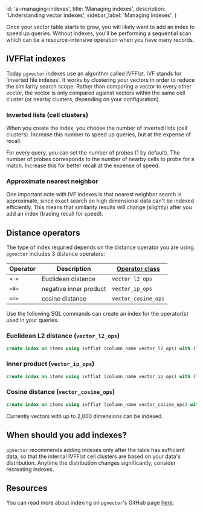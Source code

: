 
  id: 'ai-managing-indexes',
  title: 'Managing indexes',
  description: 'Understanding vector indexes',
  sidebar_label: 'Managing indexes',
}

Once your vector table starts to grow, you will likely want to add an index to speed up queries. Without indexes, you'll be performing a sequential scan which can be a resource-intensive operation when you have many records.

## IVFFlat indexes

Today `pgvector` indexes use an algorithm called IVFFlat. IVF stands for 'inverted file indexes'. It works by clustering your vectors in order to reduce the similarity search scope. Rather than comparing a vector to every other vector, the vector is only compared against vectors within the same cell cluster (or nearby clusters, depending on your configuration).

### Inverted lists (cell clusters)

When you create the index, you choose the number of inverted lists (cell clusters). Increase this number to speed up queries, but at the expense of recall.

For every query, you can set the number of probes (1 by default). The number of probes corresponds to the number of nearby cells to probe for a match. Increase this for better recall at the expense of speed.

### Approximate nearest neighbor

One important note with IVF indexes is that nearest neighbor search is approximate, since exact search on high dimensional data can't be indexed efficiently. This means that similarity results will change (slightly) after you add an index (trading recall for speed).

## Distance operators

The type of index required depends on the distance operator you are using. `pgvector` includes 3 distance operators:

| Operator | Description            | [**Operator class**](https://www.postgresql.org/docs/current/sql-createopclass.html) |
| -------- | ---------------------- | ------------------------------------------------------------------------------------ |
| `<->`    | Euclidean distance     | `vector_l2_ops`                                                                      |
| `<#>`    | negative inner product | `vector_ip_ops`                                                                      |
| `<=>`    | cosine distance        | `vector_cosine_ops`                                                                  |

Use the following SQL commands can create an index for the operator(s) used in your queries.

### Euclidean L2 distance (`vector_l2_ops`)

```sql
create index on items using ivfflat (column_name vector_l2_ops) with (lists = 100);
```

### Inner product (`vector_ip_ops`)

```sql
create index on items using ivfflat (column_name vector_ip_ops) with (lists = 100);
```

### Cosine distance (`vector_cosine_ops`)

```sql
create index on items using ivfflat (column_name vector_cosine_ops) with (lists = 100);
```

Currently vectors with up to 2,000 dimensions can be indexed.

## When should you add indexes?

`pgvector` recommends adding indexes only after the table has sufficient data, so that the internal IVFFlat cell clusters are based on your data's distribution. Anytime the distribution changes significantly, consider recreating indexes.

## Resources

You can read more about indexing on `pgvector`'s GitHub page [here](https://github.com/pgvector/pgvector#indexing).


